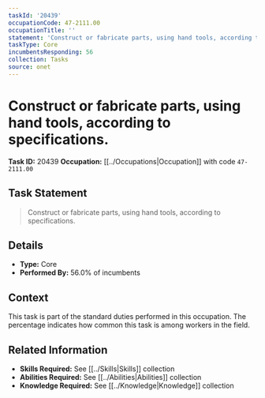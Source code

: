 ```yaml
---
taskId: '20439'
occupationCode: 47-2111.00
occupationTitle: ''
statement: 'Construct or fabricate parts, using hand tools, according to specifications.'
taskType: Core
incumbentsResponding: 56
collection: Tasks
source: onet
---
```

# Construct or fabricate parts, using hand tools, according to specifications.

**Task ID:** 20439
**Occupation:** [[../Occupations|Occupation]] with code `47-2111.00`

## Task Statement

> Construct or fabricate parts, using hand tools, according to specifications.

## Details

- **Type:** Core
- **Performed By:** 56.0% of incumbents

## Context

This task is part of the standard duties performed in this occupation. The percentage indicates how common this task is among workers in the field.

## Related Information

- **Skills Required:** See [[../Skills|Skills]] collection
- **Abilities Required:** See [[../Abilities|Abilities]] collection
- **Knowledge Required:** See [[../Knowledge|Knowledge]] collection
